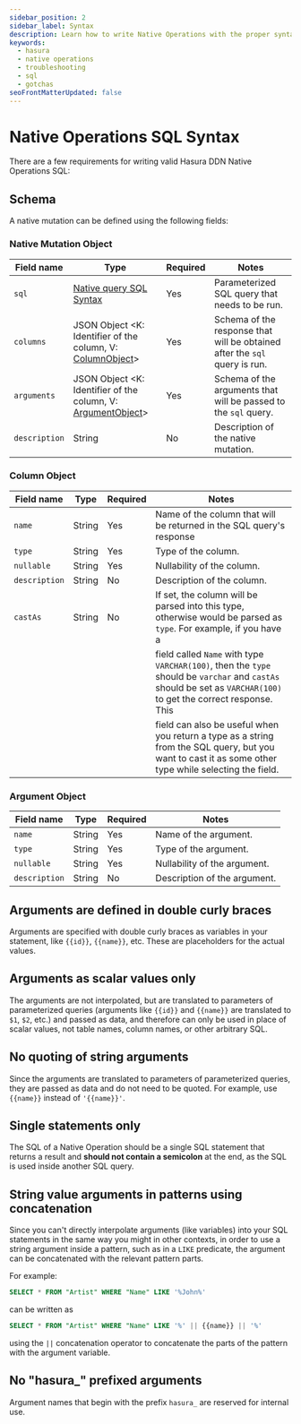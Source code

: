 ```yaml
---
sidebar_position: 2
sidebar_label: Syntax
description: Learn how to write Native Operations with the proper syntax in Hasura.
keywords:
  - hasura
  - native operations
  - troubleshooting
  - sql
  - gotchas
seoFrontMatterUpdated: false
---
```


# Native Operations SQL Syntax

There are a few requirements for writing valid Hasura DDN Native Operations SQL:

## Schema

A native mutation can be defined using the following fields:


### Native Mutation Object

| Field name    | Type                                                                                              | Required | Notes                                                                      |
|---------------|---------------------------------------------------------------------------------------------------|----------|----------------------------------------------------------------------------|
| `sql`         | [Native query SQL Syntax](https://hasura.io/docs/3.0/connectors/postgresql/native-queries/syntax) | Yes      | Parameterized SQL query that needs to be run.                              |
| `columns`     | JSON Object <K: Identifier of the column, V: [ColumnObject](#column-object)>                      | Yes      | Schema of the response that will be obtained after the `sql` query is run. |
| `arguments`   | JSON Object <K: Identifier of the column, V: [ArgumentObject](#argument-object)>                  | Yes      | Schema of the arguments that will be passed to the `sql` query.            |
| `description` | String                                                                                            | No       | Description of the native mutation.                                        |


### Column Object

| Field name    | Type   | Required | Notes                                                                                                                                                            |
|---------------|--------|----------|------------------------------------------------------------------------------------------------------------------------------------------------------------------|
| `name`        | String | Yes      | Name of the column that will be returned in the SQL query's response                                                                                             |
| `type`        | String | Yes      | Type of the column.                                                                                                                                              |
| `nullable`    | String | Yes      | Nullability of the column.                                                                                                                                       |
| `description` | String | No       | Description of the column.                                                                                                                                       |
| `castAs`      | String | No       | If set, the column will be parsed into this type, otherwise would be parsed as `type`. For example, if you have a                                                |
|               |        |          | field called `Name` with type `VARCHAR(100)`, then the `type` should be `varchar` and `castAs` should be set as `VARCHAR(100)` to get the correct response. This |
|               |        |          | field can also be useful when you return a type as a string from the SQL query, but you want to cast it as some other type while selecting the field.            |



### Argument Object

| Field name    | Type   | Required | Notes                                                                                                                                                       |
|---------------|--------|----------|-------------------------------------------------------------------------------------------------------------------------------------------------------------|
| `name`        | String | Yes      | Name of the argument.                                                                                        |
| `type`        | String | Yes      | Type of the argument.                                                                                                                                         |
| `nullable`    | String | Yes      | Nullability of the argument.                                                                                                                                  |
| `description` | String | No       | Description of the argument.                                                                                                                                  |

## Arguments are defined in double curly braces

Arguments are specified with double curly braces as variables in your statement, like `{{id}}`, `{{name}}`, etc. These
are placeholders for the actual values.

## Arguments as scalar values only

The arguments are not interpolated, but are translated to parameters of parameterized queries (arguments like `{{id}}`
and `{{name}}` are translated to `$1`, `$2`, etc.) and passed as data, and therefore can only be used in place of scalar
values, not table names, column names, or other arbitrary SQL.

## No quoting of string arguments

Since the arguments are translated to parameters of parameterized queries, they are passed as data and do not need to be
quoted. For example, use `{{name}}` instead of `'{{name}}'`.

## Single statements only

The SQL of a Native Operation should be a single SQL statement that returns a result and **should not contain a
semicolon** at the end, as the SQL is used inside another SQL query.

## String value arguments in patterns using concatenation

Since you can't directly interpolate arguments (like variables) into your SQL statements in the same way you might in
other contexts, in order to use a string argument inside a pattern, such as in a `LIKE` predicate, the argument can be
concatenated with the relevant pattern parts.

For example:

```sql
SELECT * FROM "Artist" WHERE "Name" LIKE '%John%'
```

can be written as

```sql
SELECT * FROM "Artist" WHERE "Name" LIKE '%' || {{name}} || '%'
```

using the `||` concatenation operator to concatenate the parts of the pattern with the argument variable.

## No "hasura\_" prefixed arguments

Argument names that begin with the prefix `hasura_` are reserved for internal use.
